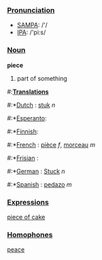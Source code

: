 ===[[Pronunciation]]===
*[[w:SAMPA|SAMPA]]: /'/
*[[w:IPA|IPA]]: /'pi:s/

===[[Noun]]===
'''piece'''

# part of something

#:'''[[Translation]]s'''
#:*[[Dutch]] : [[stuk]] ''n''
#:*[[Esperanto]]: [[]]
#:*[[Finnish]]: [[]]
#:*[[French]] : [[pièce]] ''f'', [[morceau]] ''m''
#:*[[Frisian]] : [[]]
#:*[[German]] : [[Stuck]] ''n''
#:*[[Spanish]] : [[pedazo]] ''m''

===[[Expression]]s===
[[piece of cake]]

===[[Homophone]]s===
[[peace]]